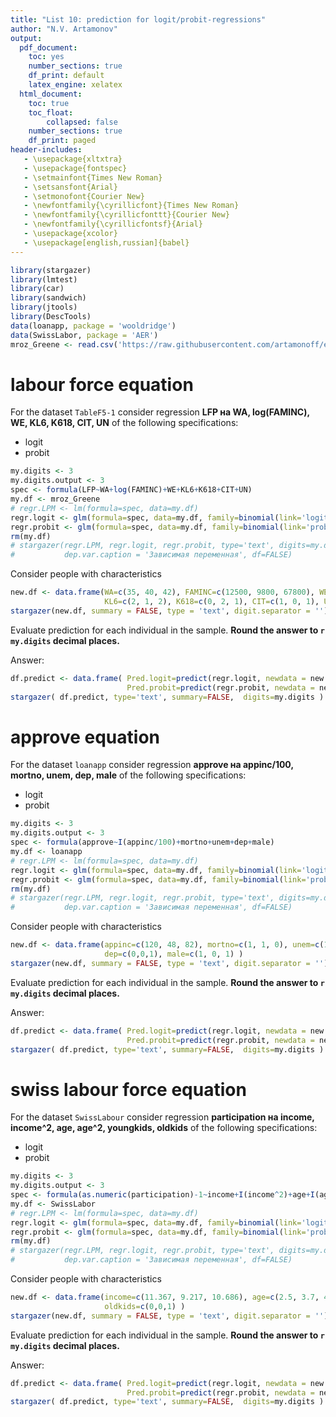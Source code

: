 ```yaml
---
title: "List 10: prediction for logit/probit-regressions"
author: "N.V. Artamonov"
output:
  pdf_document:
    toc: yes
    number_sections: true
    df_print: default
    latex_engine: xelatex
  html_document:
    toc: true
    toc_float: 
        collapsed: false
    number_sections: true
    df_print: paged
header-includes:
   - \usepackage{xltxtra}
   - \usepackage{fontspec}
   - \setmainfont{Times New Roman}
   - \setsansfont{Arial}
   - \setmonofont{Courier New}
   - \newfontfamily{\cyrillicfont}{Times New Roman}
   - \newfontfamily{\cyrillicfonttt}{Courier New} 
   - \newfontfamily{\cyrillicfontsf}{Arial}
   - \usepackage{xcolor}
   - \usepackage[english,russian]{babel}
---
```


```r
library(stargazer)
library(lmtest)
library(car)
library(sandwich)
library(jtools)
library(DescTools)
data(loanapp, package = 'wooldridge')
data(SwissLabor, package = 'AER')
mroz_Greene <- read.csv('https://raw.githubusercontent.com/artamonoff/econometrica/refs/heads/main/econometrica-2/datasets/TableF5-1.csv')
```

# labour force equation

For the dataset `TableF5-1` consider regression **LFP на WA, log(FAMINC), WE, KL6, K618, CIT, UN**
of the following specifications:

- logit
- probit

```r
my.digits <- 3
my.digits.output <- 3
spec <- formula(LFP~WA+log(FAMINC)+WE+KL6+K618+CIT+UN)
my.df <- mroz_Greene
# regr.LPM <- lm(formula=spec, data=my.df)
regr.logit <- glm(formula=spec, data=my.df, family=binomial(link='logit'))
regr.probit <- glm(formula=spec, data=my.df, family=binomial(link='probit'))
rm(my.df)
# stargazer(regr.LPM, regr.logit, regr.probit, type='text', digits=my.digits.output, digit.separator = '', 
#           dep.var.caption = 'Зависимая переменная', df=FALSE)
```

Consider people with characteristics

```r
new.df <- data.frame(WA=c(35, 40, 42), FAMINC=c(12500, 9800, 67800), WE=c(15, 12, 14), 
                     KL6=c(2, 1, 2), K618=c(0, 2, 1), CIT=c(1, 0, 1), UN=c(5, 7.5, 3) )
stargazer(new.df, summary = FALSE, type = 'text', digit.separator = '')
```

Evaluate prediction for each individual in the sample. **Round the answer to `r my.digits` decimal places.**

Answer:

```r
df.predict <- data.frame( Pred.logit=predict(regr.logit, newdata = new.df, type='response') , 
                          Pred.probit=predict(regr.probit, newdata = new.df, type='response') )
stargazer( df.predict, type='text', summary=FALSE,  digits=my.digits )
```

# approve equation

For the dataset `loanapp` consider regression **approve на appinc/100, mortno, unem, dep, male**
of the following specifications:

- logit
- probit

```r
my.digits <- 3
my.digits.output <- 3
spec <- formula(approve~I(appinc/100)+mortno+unem+dep+male)
my.df <- loanapp
# regr.LPM <- lm(formula=spec, data=my.df)
regr.logit <- glm(formula=spec, data=my.df, family=binomial(link='logit'))
regr.probit <- glm(formula=spec, data=my.df, family=binomial(link='probit'))
rm(my.df)
# stargazer(regr.LPM, regr.logit, regr.probit, type='text', digits=my.digits.output, digit.separator = '', 
#           dep.var.caption = 'Зависимая переменная', df=FALSE)
```

Consider people with characteristics

```r
new.df <- data.frame(appinc=c(120, 48, 82), mortno=c(1, 1, 0), unem=c(1.8, 3.2, 3.9), 
                     dep=c(0,0,1), male=c(1, 0, 1) )
stargazer(new.df, summary = FALSE, type = 'text', digit.separator = '')
```

Evaluate prediction for each individual in the sample. **Round the answer to `r my.digits` decimal places.**

Answer:

```r
df.predict <- data.frame( Pred.logit=predict(regr.logit, newdata = new.df, type='response') , 
                          Pred.probit=predict(regr.probit, newdata = new.df, type='response') )
stargazer( df.predict, type='text', summary=FALSE,  digits=my.digits )
```


# swiss labour force equation

For the dataset `SwissLabour` consider regression **participation на income, income^2, age, age^2, youngkids, oldkids**
of the following specifications:

- logit
- probit

```r
my.digits <- 3
my.digits.output <- 3
spec <- formula(as.numeric(participation)-1~income+I(income^2)+age+I(age^2)+youngkids+oldkids)
my.df <- SwissLabor
# regr.LPM <- lm(formula=spec, data=my.df)
regr.logit <- glm(formula=spec, data=my.df, family=binomial(link='logit'))
regr.probit <- glm(formula=spec, data=my.df, family=binomial(link='probit'))
rm(my.df)
# stargazer(regr.LPM, regr.logit, regr.probit, type='text', digits=my.digits.output, digit.separator = '', 
#           dep.var.caption = 'Зависимая переменная', df=FALSE)
```

Consider people with characteristics

```r
new.df <- data.frame(income=c(11.367, 9.217, 10.686), age=c(2.5, 3.7, 4.2), youngkids=c(0, 2, 2), 
                     oldkids=c(0,0,1) )
stargazer(new.df, summary = FALSE, type = 'text', digit.separator = '')
```

Evaluate prediction for each individual in the sample. **Round the answer to `r my.digits` decimal places.**

Answer:

```r
df.predict <- data.frame( Pred.logit=predict(regr.logit, newdata = new.df, type='response') , 
                          Pred.probit=predict(regr.probit, newdata = new.df, type='response') )
stargazer( df.predict, type='text', summary=FALSE,  digits=my.digits )
```